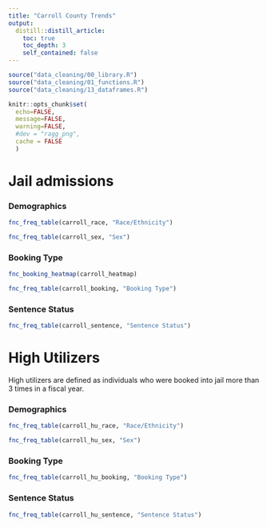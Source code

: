 ```yaml
---
title: "Carroll County Trends"
output: 
  distill::distill_article:
    toc: true
    toc_depth: 3
    self_contained: false
---
```


```r
source("data_cleaning/00_library.R")
source("data_cleaning/01_functions.R")
source("data_cleaning/13_dataframes.R")
```

```r
knitr::opts_chunk$set(
  echo=FALSE, 
  message=FALSE, 
  warning=FALSE,
  #dev = "ragg_png",
  cache = FALSE
  )
```

# Jail admissions

### Demographics

```r
fnc_freq_table(carroll_race, "Race/Ethnicity") 
```

```r
fnc_freq_table(carroll_sex, "Sex")
```

### Booking Type

```r
fnc_booking_heatmap(carroll_heatmap)
```

```r
fnc_freq_table(carroll_booking, "Booking Type")
```

### Sentence Status

```r
fnc_freq_table(carroll_sentence, "Sentence Status")
```

# High Utilizers

High utilizers are defined as individuals who were booked into jail more than 3 times in a fiscal year.  

### Demographics

```r
fnc_freq_table(carroll_hu_race, "Race/Ethnicity") 
```

```r
fnc_freq_table(carroll_hu_sex, "Sex")
```

### Booking Type

```r
fnc_freq_table(carroll_hu_booking, "Booking Type")
```

### Sentence Status

```r
fnc_freq_table(carroll_hu_sentence, "Sentence Status")
```
